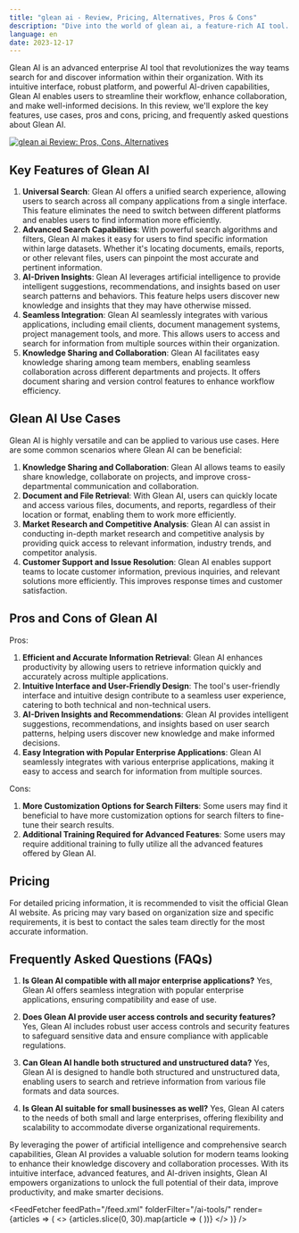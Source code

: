 ```yaml
---
title: "glean ai - Review, Pricing, Alternatives, Pros & Cons"
description: "Dive into the world of glean ai, a feature-rich AI tool. Learn about its features, pricing, and how it's making an impact. Don't miss out!"
language: en
date: 2023-12-17
---
```

        
Glean AI is an advanced enterprise AI tool that revolutionizes the way teams search for and discover information within their organization. With its intuitive interface, robust platform, and powerful AI-driven capabilities, Glean AI enables users to streamline their workflow, enhance collaboration, and make well-informed decisions. In this review, we'll explore the key features, use cases, pros and cons, pricing, and frequently asked questions about Glean AI.


<BlogHeader />


[![glean ai Review: Pros, Cons, Alternatives](/ai-tools/glean-ai.png)](https://www.glean.com/)



## Key Features of Glean AI

1. **Universal Search**: Glean AI offers a unified search experience, allowing users to search across all company applications from a single interface. This feature eliminates the need to switch between different platforms and enables users to find information more efficiently.
2. **Advanced Search Capabilities**: With powerful search algorithms and filters, Glean AI makes it easy for users to find specific information within large datasets. Whether it's locating documents, emails, reports, or other relevant files, users can pinpoint the most accurate and pertinent information.
3. **AI-Driven Insights**: Glean AI leverages artificial intelligence to provide intelligent suggestions, recommendations, and insights based on user search patterns and behaviors. This feature helps users discover new knowledge and insights that they may have otherwise missed.
4. **Seamless Integration**: Glean AI seamlessly integrates with various applications, including email clients, document management systems, project management tools, and more. This allows users to access and search for information from multiple sources within their organization.
5. **Knowledge Sharing and Collaboration**: Glean AI facilitates easy knowledge sharing among team members, enabling seamless collaboration across different departments and projects. It offers document sharing and version control features to enhance workflow efficiency.

## Glean AI Use Cases

Glean AI is highly versatile and can be applied to various use cases. Here are some common scenarios where Glean AI can be beneficial:

1. **Knowledge Sharing and Collaboration**: Glean AI allows teams to easily share knowledge, collaborate on projects, and improve cross-departmental communication and collaboration.
2. **Document and File Retrieval**: With Glean AI, users can quickly locate and access various files, documents, and reports, regardless of their location or format, enabling them to work more efficiently.
3. **Market Research and Competitive Analysis**: Glean AI can assist in conducting in-depth market research and competitive analysis by providing quick access to relevant information, industry trends, and competitor analysis.
4. **Customer Support and Issue Resolution**: Glean AI enables support teams to locate customer information, previous inquiries, and relevant solutions more efficiently. This improves response times and customer satisfaction.

## Pros and Cons of Glean AI

Pros:
1. **Efficient and Accurate Information Retrieval**: Glean AI enhances productivity by allowing users to retrieve information quickly and accurately across multiple applications.
2. **Intuitive Interface and User-Friendly Design**: The tool's user-friendly interface and intuitive design contribute to a seamless user experience, catering to both technical and non-technical users.
3. **AI-Driven Insights and Recommendations**: Glean AI provides intelligent suggestions, recommendations, and insights based on user search patterns, helping users discover new knowledge and make informed decisions.
4. **Easy Integration with Popular Enterprise Applications**: Glean AI seamlessly integrates with various enterprise applications, making it easy to access and search for information from multiple sources.

Cons:
1. **More Customization Options for Search Filters**: Some users may find it beneficial to have more customization options for search filters to fine-tune their search results.
2. **Additional Training Required for Advanced Features**: Some users may require additional training to fully utilize all the advanced features offered by Glean AI.

## Pricing

For detailed pricing information, it is recommended to visit the official Glean AI website. As pricing may vary based on organization size and specific requirements, it is best to contact the sales team directly for the most accurate information.

## Frequently Asked Questions (FAQs)

1. **Is Glean AI compatible with all major enterprise applications?**
   Yes, Glean AI offers seamless integration with popular enterprise applications, ensuring compatibility and ease of use.

2. **Does Glean AI provide user access controls and security features?**
   Yes, Glean AI includes robust user access controls and security features to safeguard sensitive data and ensure compliance with applicable regulations.

3. **Can Glean AI handle both structured and unstructured data?**
   Yes, Glean AI is designed to handle both structured and unstructured data, enabling users to search and retrieve information from various file formats and data sources.

4. **Is Glean AI suitable for small businesses as well?**
   Yes, Glean AI caters to the needs of both small and large enterprises, offering flexibility and scalability to accommodate diverse organizational requirements.

By leveraging the power of artificial intelligence and comprehensive search capabilities, Glean AI provides a valuable solution for modern teams looking to enhance their knowledge discovery and collaboration processes. With its intuitive interface, advanced features, and AI-driven insights, Glean AI empowers organizations to unlock the full potential of their data, improve productivity, and make smarter decisions.


<AdComponent />


<FeedFetcher feedPath="/feed.xml" folderFilter="/ai-tools/" render={articles => (
    <>
        <Cards>
            {articles.slice(0, 30).map(article => (
                <Card key={article.link} title={article.title} href={article.link} />
            ))}
        </Cards>
    </>
)} />

